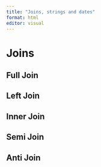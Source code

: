 ```yaml
---
title: "Joins, strings and dates"
format: html
editor: visual
---
```


# Joins 

## Full Join

## Left Join

## Inner Join
## Semi Join

## Anti Join